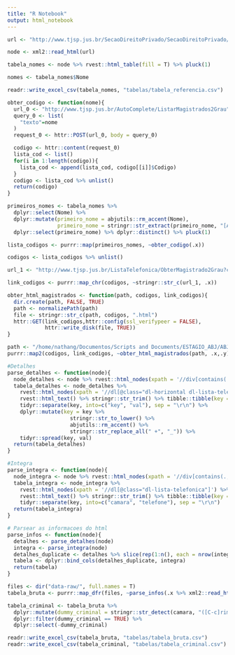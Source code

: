 ```yaml
---
title: "R Notebook"
output: html_notebook
---
```


```r
url <- "http://www.tjsp.jus.br/SecaoDireitoPrivado/SecaoDireitoPrivado/ComposicaoMagistradosOrdemAntiguidade"

node <- xml2::read_html(url)

tabela_nomes <- node %>% rvest::html_table(fill = T) %>% pluck(1)

nomes <- tabela_nomes$Nome

readr::write_excel_csv(tabela_nomes, "tabelas/tabela_referencia.csv")
```

```r
obter_codigo <- function(nome){
  url_0 <- "http://www.tjsp.jus.br/AutoComplete/ListarMagistrados2Grau"
  query_0 <- list(
    "texto"=nome
  )
  request_0 <- httr::POST(url_0, body = query_0)

  codigo <- httr::content(request_0)
  lista_cod <- list()
  for(i in 1:length(codigo)){
    lista_cod <- append(lista_cod, codigo[[i]]$Codigo) 
  }
  codigo <- lista_cod %>% unlist()
  return(codigo)
}

primeiros_nomes <- tabela_nomes %>% 
  dplyr::select(Nome) %>% 
  dplyr::mutate(primeiro_nome = abjutils::rm_accent(Nome),
                primeiro_nome = stringr::str_extract(primeiro_nome, "[A-Za-z]+")) %>% 
  dplyr::select(primeiro_nome) %>% dplyr::distinct() %>% pluck(1)

lista_codigos <- purrr::map(primeiros_nomes, ~obter_codigo(.x))

codigos <- lista_codigos %>% unlist()

url_1 <- "http://www.tjsp.jus.br/ListaTelefonica/ObterMagistrado2Grau?codigo="

link_codigos <- purrr::map_chr(codigos, ~stringr::str_c(url_1, .x))

obter_html_magistrados <- function(path, codigos, link_codigos){
  dir.create(path, FALSE, TRUE)
  path <- normalizePath(path)
  file <- stringr::str_c(path, codigos, ".html")
  httr::GET(link_codigos,httr::config(ssl_verifypeer = FALSE),
            httr::write_disk(file, TRUE))  
}

path <- "/home/nathang/Documentos/Scripts and Documents/ESTAGIO_ABJ/ABJ/tasks/21Marco2018/data-raw/"
purrr::map2(codigos, link_codigos, ~obter_html_magistrados(path, .x,.y))

#Detalhes
parse_detalhes <- function(node){
  node_detalhes <- node %>% rvest::html_nodes(xpath = '//div[contains(.,"DETALHES") and @class="lista-dados"]')
  tabela_detalhes <- node_detalhes %>%
    rvest::html_nodes(xpath = '//dl[@class="dl-horizontal dl-lista-telefonica"]') %>%
    rvest::html_text() %>% stringr::str_trim() %>% tibble::tibble(key = .) %>%
    tidyr::separate(key, into=c("key", "val"), sep = "\r\n") %>% 
    dplyr::mutate(key = key %>%
                    stringr::str_to_lower() %>% 
                    abjutils::rm_accent() %>%
                    stringr::str_replace_all(" +", "_")) %>% 
    tidyr::spread(key, val)
  return(tabela_detalhes)
}

#Integra
parse_integra <- function(node){
  node_integra <- node %>% rvest::html_nodes(xpath = '//div[contains(.,"INTEGRA") and @class="lista-dados"]')
  tabela_integra <- node_integra %>%
    rvest::html_nodes(xpath = '//dl[@class="dl-lista-telefonica"]') %>%
    rvest::html_text() %>% stringr::str_trim() %>% tibble::tibble(key = .) %>%
    tidyr::separate(key, into=c("camara", "telefone"), sep = "\r\n") 
  return(tabela_integra)
}

# Parsear as informacoes do html
parse_infos <- function(node){
  detalhes <- parse_detalhes(node)
  integra <- parse_integra(node)
  detalhes_duplicate <- detalhes %>% slice(rep(1:n(), each = nrow(integra)))
  tabela <- dplyr::bind_cols(detalhes_duplicate, integra)
  return(tabela)
}

files <- dir("data-raw/", full.names = T)
tabela_bruta <- purrr::map_dfr(files, ~parse_infos(.x %>% xml2::read_html()))

tabela_criminal <- tabela_bruta %>% 
  dplyr::mutate(dummy_criminal = stringr::str_detect(camara, "([C-c]rim)")) %>% 
  dplyr::filter(dummy_criminal == TRUE) %>% 
  dplyr::select(-dummy_criminal)

readr::write_excel_csv(tabela_bruta, "tabelas/tabela_bruta.csv")
readr::write_excel_csv(tabela_criminal, "tabelas/tabela_criminal.csv")
```

